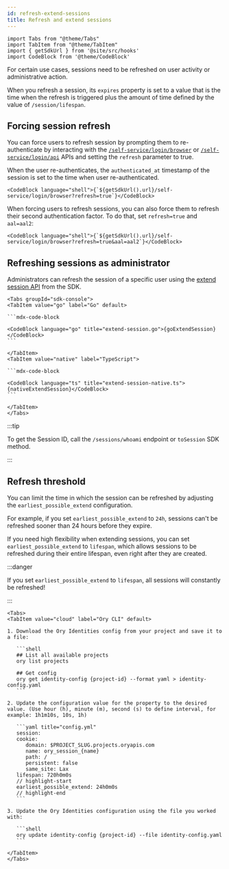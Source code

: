 ```yaml
---
id: refresh-extend-sessions
title: Refresh and extend sessions
---
```


```mdx-code-block
import Tabs from "@theme/Tabs"
import TabItem from "@theme/TabItem"
import { getSdkUrl } from '@site/src/hooks'
import CodeBlock from '@theme/CodeBlock'
```

For certain use cases, sessions need to be refreshed on user activity or administrative action.

When you refresh a session, its `expires` property is set to a value that is the time when the refresh is triggered plus the
amount of time defined by the value of `/session/lifespan`.

## Forcing session refresh

You can force users to refresh session by prompting them to re-authenticate by interacting with the
[`/self-service/login/browser`](../../reference/api.mdx#operation/initializeSelfServiceLoginFlowForBrowsers) or
[`/self-service/login/api`](../../reference/api.mdx#operation/initializeSelfServiceLoginFlowWithoutBrowser) APIs and setting the
`refresh` parameter to true.

When the user re-authenticates, the `authenticated_at` timestamp of the session is set to the time when user re-authenticated.

```mdx-code-block
<CodeBlock language="shell">{`${getSdkUrl().url}/self-service/login/browser?refresh=true`}</CodeBlock>
```

When forcing users to refresh sessions, you can also force them to refresh their second authentication factor. To do that, set
`refresh=true` and `aal=aal2`:

```mdx-code-block
<CodeBlock language="shell">{`${getSdkUrl().url}/self-service/login/browser?refresh=true&aal=aal2`}</CodeBlock>
```

## Refreshing sessions as administrator

Administrators can refresh the session of a specific user using the
[extend session API](../../reference/api#tag/identity/operation/extendSession) from the SDK.

````mdx-code-block
<Tabs groupId="sdk-console">
<TabItem value="go" label="Go" default>

```mdx-code-block

<CodeBlock language="go" title="extend-session.go">{goExtendSession}</CodeBlock>
```

</TabItem>
<TabItem value="native" label="TypeScript">

```mdx-code-block

<CodeBlock language="ts" title="extend-session-native.ts">{nativeExtendSession}</CodeBlock>
```

</TabItem>
</Tabs>
````

:::tip

To get the Session ID, call the `/sessions/whoami` endpoint or `toSession` SDK method.

:::

## Refresh threshold

You can limit the time in which the session can be refreshed by adjusting the `earliest_possible_extend` configuration.

For example, if you set `earliest_possible_extend` to `24h`, sessions can't be refreshed sooner than 24 hours before they expire.

If you need high flexibility when extending sessions, you can set `earliest_possible_extend` to `lifespan`, which allows sessions
to be refreshed during their entire lifespan, even right after they are created.

:::danger

If you set `earliest_possible_extend` to `lifespan`, all sessions will constantly be refreshed!

:::

````mdx-code-block
<Tabs>
<TabItem value="cloud" label="Ory CLI" default>

1. Download the Ory Identities config from your project and save it to a file:

   ```shell
   ## List all available projects
   ory list projects

   ## Get config
   ory get identity-config {project-id} --format yaml > identity-config.yaml
   ```

2. Update the configuration value for the property to the desired value. (Use hour (h), minute (m), second (s) to define interval, for example: 1h1m10s, 10s, 1h)

   ```yaml title="config.yml"
   session:
   cookie:
      domain: $PROJECT_SLUG.projects.oryapis.com
      name: ory_session_{name}
      path: /
      persistent: false
      same_site: Lax
   lifespan: 720h0m0s
   // highlight-start
   earliest_possible_extend: 24h0m0s
   // highlight-end
   ```

3. Update the Ory Identities configuration using the file you worked with:

   ```shell
   ory update identity-config {project-id} --file identity-config.yaml
   ```

</TabItem>
</Tabs>
````

